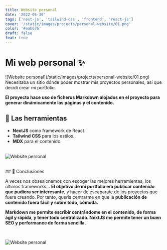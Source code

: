```yaml
---
title: Website personal
date: '2022-05-30'
tags: ['next-js', 'tailwind-css', 'frontend', 'react-js']
cover: '/static/images/projects/personal-website/01.png'
color: '#eab676'
draft: false
feat: true
---
```


# Mi web personal ✨

<section>
![Website personal](/static/images/projects/personal-website/01.png)
Necesitaba un sitio dónde poder mostrar mis proyectos personales, así que decidí crear mi portfolio.

**El proyecto hace uso de ficheros Markdown alojados en el proyecto para generar dinámicamente las páginas y el contenido.**

## 💫 Las herramientas

- **NextJS** como framework de React.
- **Tailwind CSS** para los estilos.
- **MDX** para el contenido.
  <br />
  <br />

![Website personal](/static/images/projects/personal-website/02.png)

<br />
## 💫 Conclusiones

A veces nos obsesionamos con escoger las mejores herramientas, los últimos frameworks… **El objetivo de mi portfolio era publicar contenido que pudiera ser interesante**, y hacer de escaparate de los proyectos que fuera creando. Por tanto, quería centrarme en que la **publicación de contenido fuera fácil y sobre todo, cómoda.**

**Markdown me permite escribir centrándome en el contenido, de forma ágil y rápida, y tener todo centralizado. NextJS me permite tener un buen SEO y performance de forma sencilla.**

<br />

![Website personal](/static/images/projects/personal-website/03.png)

</section>
